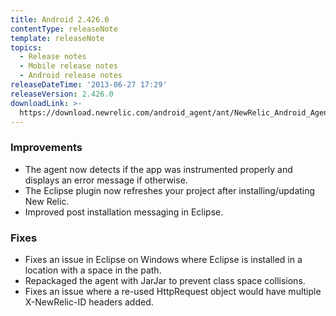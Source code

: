 ```yaml
---
title: Android 2.426.0
contentType: releaseNote
template: releaseNote
topics:
  - Release notes
  - Mobile release notes
  - Android release notes
releaseDateTime: '2013-06-27 17:29'
releaseVersion: 2.426.0
downloadLink: >-
  https://download.newrelic.com/android_agent/ant/NewRelic_Android_Agent_2.426.0.zip
---
```


### Improvements

* The agent now detects if the app was instrumented properly and displays an error message if otherwise.
* The Eclipse plugin now refreshes your project after installing/updating New Relic.
* Improved post installation messaging in Eclipse.

### Fixes

* Fixes an issue in Eclipse on Windows where Eclipse is installed in a location with a space in the path.
* Repackaged the agent with JarJar to prevent class space collisions.
* Fixes an issue where a re-used HttpRequest object would have multiple X-NewRelic-ID headers added.
